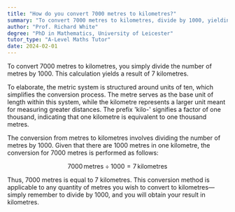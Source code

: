 ```yaml
---
title: "How do you convert 7000 metres to kilometres?"
summary: "To convert 7000 metres to kilometres, divide by 1000, yielding a result of 7 kilometres."
author: "Prof. Richard White"
degree: "PhD in Mathematics, University of Leicester"
tutor_type: "A-Level Maths Tutor"
date: 2024-02-01
---
```


To convert $7000$ metres to kilometres, you simply divide the number of metres by $1000$. This calculation yields a result of $7$ kilometres.

To elaborate, the metric system is structured around units of ten, which simplifies the conversion process. The metre serves as the base unit of length within this system, while the kilometre represents a larger unit meant for measuring greater distances. The prefix 'kilo-' signifies a factor of one thousand, indicating that one kilometre is equivalent to one thousand metres.

The conversion from metres to kilometres involves dividing the number of metres by $1000$. Given that there are $1000$ metres in one kilometre, the conversion for $7000$ metres is performed as follows:

$$
7000 \, \text{metres} \div 1000 = 7 \, \text{kilometres}
$$

Thus, $7000$ metres is equal to $7$ kilometres. This conversion method is applicable to any quantity of metres you wish to convert to kilometres—simply remember to divide by $1000$, and you will obtain your result in kilometres.
    